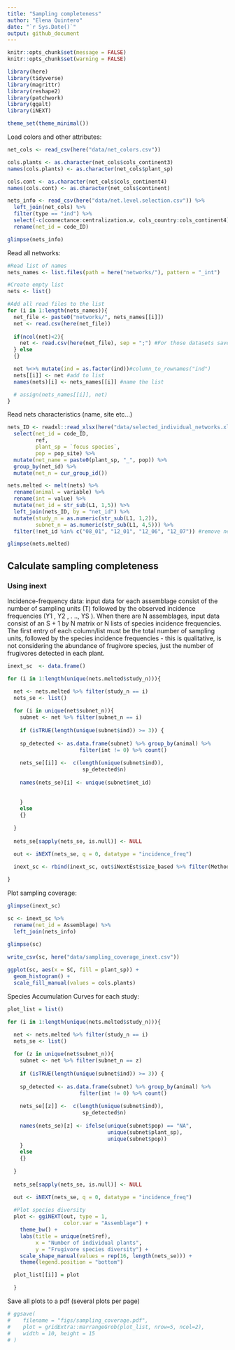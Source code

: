 ```yaml
---
title: "Sampling completeness"
author: "Elena Quintero"
date: "`r Sys.Date()`"
output: github_document
---
```


```r
knitr::opts_chunk$set(message = FALSE)
knitr::opts_chunk$set(warning = FALSE)
```


```r
library(here)
library(tidyverse)
library(magrittr)
library(reshape2)
library(patchwork)
library(ggalt)
library(iNEXT)

theme_set(theme_minimal())
```

Load colors and other attributes:
```r
net_cols <- read_csv(here("data/net_colors.csv"))

cols.plants <- as.character(net_cols$cols_continent3)
names(cols.plants) <- as.character(net_cols$plant_sp)

cols.cont <- as.character(net_cols$cols_continent4)
names(cols.cont) <- as.character(net_cols$continent)

nets_info <- read_csv(here("data/net.level.selection.csv")) %>%
  left_join(net_cols) %>%
  filter(type == "ind") %>%
  select(-c(connectance:centralization.w, cols_country:cols_continent4)) %>%
  rename(net_id = code_ID)

glimpse(nets_info)
```


Read all networks:

```r
#Read list of names
nets_names <- list.files(path = here("networks/"), pattern = "_int")

#Create empty list
nets <- list()

#Add all read files to the list
for (i in 1:length(nets_names)){
  net_file <- paste0("networks/", nets_names[[i]])
  net <- read.csv(here(net_file))
  
  if(ncol(net)<2){
    net <- read.csv(here(net_file), sep = ";") #For those datasets saved with ; separation
  } else
  {}  

  net %<>% mutate(ind = as.factor(ind))#column_to_rownames("ind")
  nets[[i]] <- net #add to list
  names(nets)[i] <- nets_names[[i]] #name the list

  # assign(nets_names[[i]], net)
}
```

Read nets characteristics (name, site etc...)

```r
nets_ID <- readxl::read_xlsx(here("data/selected_individual_networks.xlsx")) %>%
  select(net_id = code_ID,
         ref,
         plant_sp = `focus species`,
         pop = pop_site) %>%
  mutate(net_name = paste0(plant_sp, "_", pop)) %>%
  group_by(net_id) %>%
  mutate(net_n = cur_group_id())
```

```r
nets.melted <- melt(nets) %>%
  rename(animal = variable) %>%
  rename(int = value) %>%
  mutate(net_id = str_sub(L1, 1,5)) %>%
  left_join(nets_ID, by = "net_id") %>%
  mutate(study_n = as.numeric(str_sub(L1, 1,2)),
         subnet_n = as.numeric(str_sub(L1, 4,5))) %>%
  filter(!net_id %in% c("08_01", "12_01", "12_06", "12_07")) #remove nets with few observations

glimpse(nets.melted)
```

## Calculate sampling completeness

### Using inext

Incidence-frequency data: input data for each assemblage consist of the number of sampling units (T) followed by the observed incidence frequencies (Y1 , Y2 , . .., YS ). When there are N assemblages, input data consist of an S + 1 by N matrix or N lists of species incidence frequencies. The first entry of each column/list must be the total number of sampling units, followed by the species incidence frequencies - this is qualitative, is not considering the abundance of frugivore species, just the number of frugivores detected in each plant.

```r
inext_sc  <- data.frame()

for (i in 1:length(unique(nets.melted$study_n))){

  net <- nets.melted %>% filter(study_n == i) 
  nets_se <- list()
  
  for (i in unique(net$subnet_n)){
    subnet <- net %>% filter(subnet_n == i)
    
    if (isTRUE(length(unique(subnet$ind)) >= 3)) {
       
    sp_detected <- as.data.frame(subnet) %>% group_by(animal) %>% 
                       filter(int != 0) %>% count()
    
    nets_se[[i]] <-  c(length(unique(subnet$ind)), 
                        sp_detected$n)
    
    names(nets_se)[i] <- unique(subnet$net_id)
    
    
    }
    else
    {}
                              
  }
  
  nets_se[sapply(nets_se, is.null)] <- NULL

  out <- iNEXT(nets_se, q = 0, datatype = "incidence_freq")

  inext_sc <- rbind(inext_sc, out$iNextEst$size_based %>% filter(Method == "Observed"))
  
}

```

Plot sampling coverage:

```r
glimpse(inext_sc)

sc <- inext_sc %>% 
  rename(net_id = Assemblage) %>%
  left_join(nets_info)

glimpse(sc)
  
write_csv(sc, here("data/sampling_coverage_inext.csv"))
```

```r
ggplot(sc, aes(x = SC, fill = plant_sp)) + 
  geom_histogram() + 
  scale_fill_manual(values = cols.plants)
```


Species Accumulation Curves for each study:

```r

plot_list = list()

for (i in 1:length(unique(nets.melted$study_n))){

  net <- nets.melted %>% filter(study_n == i) 
  nets_se <- list()
  
  for (z in unique(net$subnet_n)){
    subnet <- net %>% filter(subnet_n == z)
    
    if (isTRUE(length(unique(subnet$ind)) >= 3)) {
       
    sp_detected <- as.data.frame(subnet) %>% group_by(animal) %>% 
                       filter(int != 0) %>% count()
    
    nets_se[[z]] <-  c(length(unique(subnet$ind)), 
                        sp_detected$n)
    
    names(nets_se)[z] <- ifelse(unique(subnet$pop) == "NA",
                                unique(subnet$plant_sp), 
                                unique(subnet$pop))
    }
    else
    {}
                              
  }
  
  nets_se[sapply(nets_se, is.null)] <- NULL

  out <- iNEXT(nets_se, q = 0, datatype = "incidence_freq")
  
  #Plot species diversity
  plot <- ggiNEXT(out, type = 1,
                  color.var = "Assemblage") + 
    theme_bw() +
    labs(title = unique(net$ref),
         x = "Number of individual plants",
         y = "Frugivore species diversity") +
    scale_shape_manual(values = rep(16, length(nets_se))) +
    theme(legend.position = "bottom")

  plot_list[[i]] = plot

  }
```


Save all plots to a pdf (several plots per page)
```r
# ggsave(
#    filename = "figs/sampling_coverage.pdf", 
#    plot = gridExtra::marrangeGrob(plot_list, nrow=5, ncol=2),
#    width = 10, height = 15
# )
```


